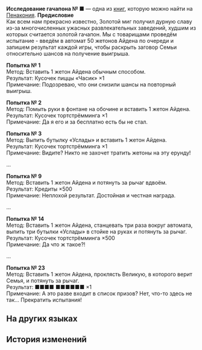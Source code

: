 {{Книга Инфобокс
|id           = 308
|Название     = Исследование гачапона №&nbsp;■
|Изображение  = Item Penacony Readable 3.png
|Мир          = Пенакония
|Томов        = 1
|Автор        = <!--нужно добавить-->
|Описание     = Экспериментальный очерк, который написал первый искатель грёз Пенаконии, пытающийся раскрыть секреты создания развлечений.
|Том1         = {{tx}}
|Источник1    = {{tx|Отсутствует источник}}
|Персонажи    = 
|Фракции      = 
}}
'''Исследование гачапона №&nbsp;■''' — одна из [[Книги|книг]], которую можно найти на [[Пенакония]].
<!--
==Получение==
<gallery>
Книга НАЗВАНИЕ.png|НАЗВАНИЕ
Локация НАЗВАНИЕ.png|Расположение на карте. Ближайший пространственный якорь «[[НАЗВАНИЕ]]»
</gallery>
-->
'''Предисловие'''<br />
Как всем нам прекрасно известно, Золотой миг получил дурную славу из-за многочисленных ужасных развлекательных заведений, худшим из которых считается золотой гачапон. Мы с товарищами проведём испытание - введём в автомат 50 жетонов Айдена по очереди и запишем результат каждой игры, чтобы раскрыть заговор Семьи относительно шансов на получение выигрыша.

'''Попытка №&nbsp;1'''<br />
Метод: Вставить 1 жетон Айдена обычным способом.<br />
Результат: Кусочек пиццы «Часик» &times;1<br />
Примечание: Подозреваю, что они снизили шансы на повторный выигрыш.

'''Попытка №&nbsp;2'''<br />
Метод: Помыть руки в фонтане на обочине и вставить 1 жетон Айдена.<br />
Результат: Кусочек тортстрёмминга &times;1<br />
Примечание: Да я его и за бесплатно есть бы не стал.

'''Попытка №&nbsp;3'''<br />
Метод: Выпить бутылку «Услады» и вставить 1 жетон Айдена.<br />
Результат: Кусочек тортстрёмминга &times;1<br />
Примечание: Видите? Никто не захочет тратить жетоны на эту ерунду!

...

'''Попытка №&nbsp;9'''<br />
Метод: Вставить 1 жетон Айдена и потянуть за рычаг вдвоём.<br />
Результат: Кредиты &times;500<br />
Примечание: Неплохой результат. Достойная и честная награда.

...

'''Попытка №&nbsp;14'''<br />
Метод: Вставить 1 жетон Айдена, станцевать три раза вокруг автомата, выпить три бутылки «Услады» в стойке на руках и потянуть за рычаг.<br />
Результат: Кусочек тортстрёмминга &times;500<br />
Примечание: Да что ж такое?!

...

'''Попытка №&nbsp;23'''<br />
Метод: Вставить 1 жетон Айдена, проклясть Великую, в которого верит Семья, и потянуть за рычаг.<br />
Результат: ■■■■ ■■■■■■ &times;1<br />
Примечание: А это разве входит в список призов? Нет, что-то здесь не так... Прекратить испытания!

==На других языках==
{{На других языках
|en   = Research On Capsule Machine No. ■
|zhs  = 关于■号扭蛋机的研究
|zht  = 關於■號扭蛋機的研究
|ja   = ■号ガチャマシンに関する研究
|ko   = ■호 뽑기 기계에 대한 연구
|es   = Investigación en la máquina de bolas n.º ■
|fr   = Recherche sur les distributeurs de capsules numéro ■
|ru   = Исследование гачапона №&nbsp;■
|th   = งานวิจัยเกี่ยวกับตู้กาชาหมายเลข ■
|vi   = Nghiên Cứu Về Máy Quay Trứng Số ■
|de   = Forschungen über den Gacha-Automaten Nr. ■
|id   = Penelitian tentang Mesin Kapsul No. ■
|pt   = Pesquisa sobre a Máquina de Cápsulas N.º ■
}}

==История изменений==
{{История изменений|2.7}}
